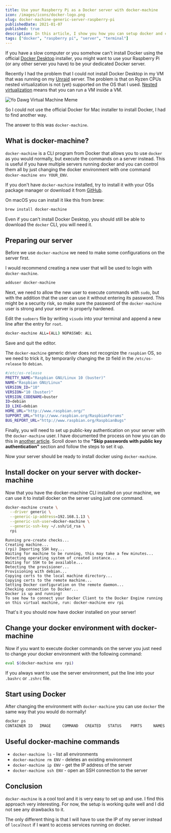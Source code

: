 ```yaml
---
title: Use your Raspberry Pi as a Docker server with docker-machine
icon: /images/icons/docker-logo.png
slug: docker-machine-generic-server-raspberry-pi
publishedDate: 2021-01-07
published: true
description: In this article, I show you how you can setup docker and control it with docker-machine.
tags: ["docker", "raspberry pi", "server", "terminal"]
---
```


If you have a slow computer or you somehow can't install Docker using the official [Docker Desktop][1] installer, you might want to use your Raspberry Pi (or any other server you have) to be your dedicated Docker server.

Recently I had the problem that I could not install Docker Desktop in my VM that was running on my [Unraid][2] server. The problem is that on Ryzen CPUs nested virtualization is not (yet) supported on the OS that I used. [Nested virtualization][3] means that you can run a VM inside a VM.

![Yo Dawg Virtual Machine Meme][4]

So I could not use the official Docker for Mac installer to install Docker, I had to find another way.

The answer to this was `docker-machine`.

## What is docker-machine?

`docker-machine` is a CLI program from Docker that allows you to use `docker` as you would normally, but execute the commands on a server instead. This is useful if you have multiple servers running docker and you can control them all by just changing the docker environment with one command `docker-machine env YOUR_ENV`.

If you don't have `docker-machine` installed, try to install it with your OSs package manager or download it from [GitHub][5].

On macOS you can install it like this from brew:

```bash
brew install docker-machine
```

Even if you can't install Docker Desktop, you should still be able to download the `docker` CLI, you will need it.

## Preparing our server

Before we use `docker-machine` we need to make some configurations on the server first.

I would recommend creating a new user that will be used to login with `docker-machine`.

```bash
adduser docker-machine
```

Next, we need to allow the new user to execute commands with `sudo`, but with the addition that the user can use it without entering its password. This might be a security risk, so make sure the password of the `docker-machine` user is strong and your server is properly hardened.

Edit the `sudoers` file by writing `visudo` into your terminal and append a new line after the entry for `root`.

```bash
docker-machine ALL=(ALL) NOPASSWD: ALL
```

Save and quit the editor.

The `docker-machine` generic driver does not recognize the `raspbian` OS, so we need to trick it, by temporarily changing the `ID` field in the `/etc/os-release` to `debian`.

```bash
#/etc/os-release
PRETTY_NAME="Raspbian GNU/Linux 10 (buster)"
NAME="Raspbian GNU/Linux"
VERSION_ID="10"
VERSION="10 (buster)"
VERSION_CODENAME=buster
ID=debian
ID_LIKE=debian
HOME_URL="http://www.raspbian.org/"
SUPPORT_URL="http://www.raspbian.org/RaspbianForums"
BUG_REPORT_URL="http://www.raspbian.org/RaspbianBugs"
```

Finally, you will need to set up public-key authentication on your server with the `docker-machine` user. I have documented the process on how you can do this in [another article][6]. Scroll down to the **"Skip passwords with public key authentication"** section and follow the steps to set it up.

Now your server should be ready to install docker using `docker-machine`.

## Install docker on your server with docker-machine

Now that you have the docker-machine CLI installed on your machine, we can use it to install docker on the server using just one command.

```bash
docker-machine create \
  --driver generic \
  --generic-ip-address=192.168.1.13 \
  --generic-ssh-user=docker-machine \
  --generic-ssh-key ~/.ssh/id_rsa \
  rpi
```

```output
Running pre-create checks...
Creating machine...
(rpi) Importing SSH key...
Waiting for machine to be running, this may take a few minutes...
Detecting operating system of created instance...
Waiting for SSH to be available...
Detecting the provisioner...
Provisioning with debian...
Copying certs to the local machine directory...
Copying certs to the remote machine...
Setting Docker configuration on the remote daemon...
Checking connection to Docker...
Docker is up and running!
To see how to connect your Docker Client to the Docker Engine running on this virtual machine, run: docker-machine env rpi
```

That's it you should now have docker installed on your server!

## Change your docker environment with docker-machine

Now if you want to execute docker commands on the server you just need to change your docker environment with the following command:

```bash
eval $(docker-machine env rpi)
```

If you always want to use the server environment, put the line into your `.bashrc` or `.zshrc` file.

## Start using Docker

After changing the environment with `docker-machine` you can use `docker` the same way that you would do normally!

```bash
docker ps
CONTAINER ID   IMAGE     COMMAND   CREATED   STATUS    PORTS     NAMES
```

## Useful docker-machine commands

- `docker-machine ls` - list all environments
- `docker-machine rm ENV` - deletes an existing environment
- `docker-machine ip ENV` - get the IP address of the server
- `docker-machine ssh ENV` - open an SSH connection to the server

## Conclusion

`docker-machine` is a cool tool and it is very easy to set up and use. I find this approach very interesting. For now, the setup is working quite well and I did not see any drawbacks to it.

The only different thing is that I will have to use the IP of my server instead of `localhost` if I want to access services running on docker.

[1]: https://www.docker.com/products/docker-desktop
[2]: https://www.unraid.net/
[3]: https://docs.microsoft.com/en-us/virtualization/hyper-v-on-windows/user-guide/nested-virtualization
[4]: //images.ctfassets.net/hb3id6ag4raq/7u9jFuc5zgWhOX6aYeyc83/e7702108d2387b17a0587f12cb07ffce/yo-dawg-i-heard-you-like-virtual-machines-so-i-put-a-virtual-machine-inside-a-virtual-machine.jpg
[5]: https://github.com/docker/machine/releases
[6]: https://phiilu.com/use-visual-studio-code-remote-to-edit-files-on-servers
